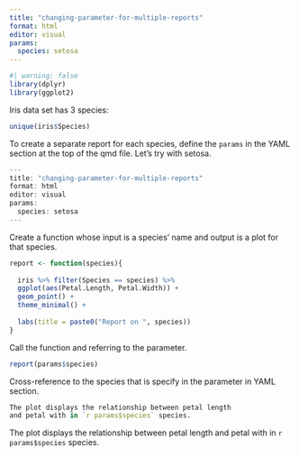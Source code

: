 ```yaml
---
title: "changing-parameter-for-multiple-reports"
format: html
editor: visual
params:
  species: setosa
---
```


```r
#| warning: false
library(dplyr)
library(ggplot2)
```

Iris data set has 3 species:

```r
unique(iris$Species)

```

To create a separate report for each species, define the `params` in the YAML section at the top of the qmd file. Let's try with setosa.


```r
---
title: "changing-parameter-for-multiple-reports"
format: html
editor: visual
params:
  species: setosa
---
```

Create a function whose input is a species' name and output is a plot for that species.

```r
report <- function(species){
  
  iris %>% filter(Species == species) %>% 
  ggplot(aes(Petal.Length, Petal.Width)) +
  geom_point() +
  theme_minimal() +
  
  labs(title = paste0("Report on ", species))
}
```

Call the function and referring to the parameter. 

```r
report(params$species)
```

Cross-reference to the species that is specify in the parameter in YAML section.


```r
The plot displays the relationship between petal length 
and petal with in `r params$species` species.
```

The plot displays the relationship between petal length and petal with in `r params$species` species.
